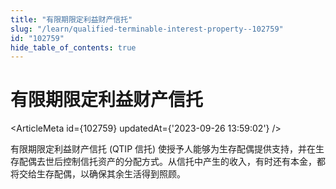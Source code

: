 ```yaml
---
title: "有限期限定利益财产信托"
slug: "/learn/qualified-terminable-interest-property--102759"
id: "102759"
hide_table_of_contents: true
---
```



# 有限期限定利益财产信托

<ArticleMeta id={102759} updatedAt={'2023-09-26 13:59:02'} />
<div className='border-solid border-b border-t-0 my-4 border-[var(--ifm-color-gray-300)]' />

有限期限定利益财产信托 (QTIP 信托) 使授予人能够为生存配偶提供支持，并在生存配偶去世后控制信托资产的分配方式。从信托中产生的收入，有时还有本金，都将交给生存配偶，以确保其余生活得到照顾。
